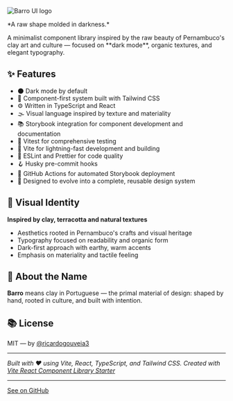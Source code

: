 
<Meta title="Overview" />

<div style={{maxWidth: '500px', margin: '0 auto'}}>
  <img
    src="logo.svg"
    alt="Barro UI logo"
    width={200}
    style={{margin: '0 auto'}}
  />

  <p style={{ textAlign: 'center' }}>*A raw shape molded in darkness.*</p>

  <p style={{ textAlign: 'center' }}>A minimalist component library inspired by the raw beauty of Pernambuco's clay art and culture — focused on **dark mode**, organic textures, and elegant typography.</p>

  ## ✨ Features

  - 🌑 Dark mode by default
  - 🎨 Component-first system built with Tailwind CSS
  - ⚙️ Written in TypeScript and React
  - 🌫️ Visual language inspired by texture and materiality
  - 📚 Storybook integration for component development and documentation
  - 🧪 Vitest for comprehensive testing
  - 🚀 Vite for lightning-fast development and building
  - 🔧 ESLint and Prettier for code quality
  - 🪝 Husky pre-commit hooks
  - 🤖 GitHub Actions for automated Storybook deployment
  - 🧩 Designed to evolve into a complete, reusable design system


  ## 🎨 Visual Identity

  **Inspired by clay, terracotta and natural textures**

  - Aesthetics rooted in Pernambuco's crafts and visual heritage
  - Typography focused on readability and organic form
  - Dark-first approach with earthy, warm accents
  - Emphasis on materiality and tactile feeling

  ## 🤎 About the Name

  **Barro** means clay in Portuguese — the primal material of design: shaped by hand, rooted in culture, and built with intention.

  ## 📚 License

  MIT — by [@ricardogouveia3](https://github.com/ricardogouveia3)

  ---

  _Built with ❤️ using Vite, React, TypeScript, and Tailwind CSS. Created with [Vite React Component
  Library Starter](https://github.com/rayyamhk/vite-react-component-library-starter)_

  ---

  <a href="https://github.com/ricardogouveia3/barro-ui" target="_blank" rel="noopener noreferrer">
    See on GitHub
  </a>
</div>

